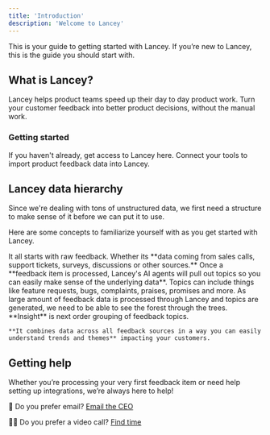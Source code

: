 ```yaml
---
title: 'Introduction'
description: 'Welcome to Lancey'
---
```


This is your guide to getting started with Lancey. If you’re new to Lancey, this is the guide you should start with.

## What is Lancey?

Lancey helps product teams speed up their day to day product work. Turn your customer feedback into better product decisions, without the manual work.

### Getting started

<CardGroup cols={2}>
  <Card title="Lancey account access" icon="lock" href="https://lancey.ai/">
    If you haven't already, get access to Lancey here.
  </Card>

  <Card title="Set up integrations" icon="database" href="/integrations">
    Connect your tools to import product feedback data into Lancey.
  </Card>
</CardGroup>

## Lancey data hierarchy

Since we're dealing with tons of unstructured data, we first need a structure to make sense of it before we can put it to use.

Here are some concepts to familiarize yourself with as you get started with Lancey.

<Steps>
  <Step title="Feedback">
    It all starts with raw feedback. Whether its **data coming from sales calls, support tickets, surveys, discussions or other sources.**


  </Step>

  <Step title="Topics">
    Once a **feedback item is processed, Lancey's AI agents will pull out topics so you can easily make sense of the underlying data**. Topics can include things like feature requests, bugs, complaints, praises, promises and more.


  </Step>

  <Step title="Insights">
    As large amount of feedback data is processed through Lancey and topics are generated, we need to be able to see the forest through the trees. **Insight** is next order grouping of feedback topics.

    **It combines data across all feedback sources in a way you can easily understand trends and themes** impacting your customers.


  </Step>
</Steps>

## Getting help

Whether you’re processing your very first feedback item or need help setting up integrations, we’re always here to help!

💌 Do you prefer email? [Email the CEO](mailto:adi@trylancey.com)

🧑‍💻 Do you prefer a video call? [Find time](https://cal.com/pateladi/onboarding)